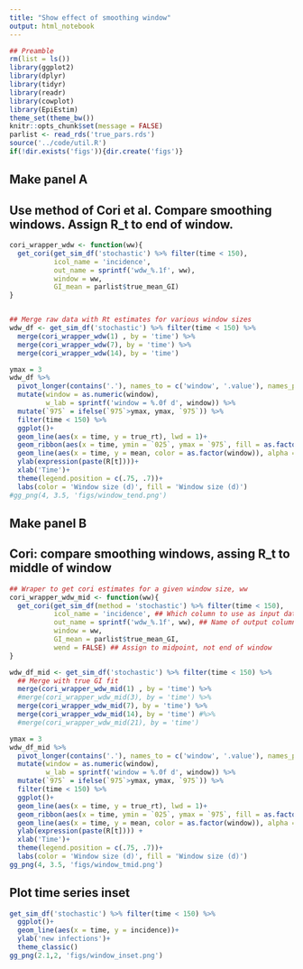 ```yaml
---
title: "Show effect of smoothing window"
output: html_notebook
---
```



```r
## Preamble
rm(list = ls())
library(ggplot2)
library(dplyr)
library(tidyr)
library(readr)
library(cowplot)
library(EpiEstim)
theme_set(theme_bw())
knitr::opts_chunk$set(message = FALSE)
parlist <- read_rds('true_pars.rds')
source('../code/util.R')
if(!dir.exists('figs')){dir.create('figs')}
```


## Make panel A
## Use method of Cori et al. Compare smoothing windows. Assign R_t to end of window.

```r
cori_wrapper_wdw <- function(ww){
  get_cori(get_sim_df('stochastic') %>% filter(time < 150), 
           icol_name = 'incidence',
           out_name = sprintf('wdw_%.1f', ww),
           window = ww, 
           GI_mean = parlist$true_mean_GI)
}


## Merge raw data with Rt estimates for various window sizes
wdw_df <- get_sim_df('stochastic') %>% filter(time < 150) %>%
  merge(cori_wrapper_wdw(1) , by = 'time') %>%
  merge(cori_wrapper_wdw(7), by = 'time') %>%
  merge(cori_wrapper_wdw(14), by = 'time')

```



```r
ymax = 3
wdw_df %>%
  pivot_longer(contains('.'), names_to = c('window', '.value'), names_pattern = 'wdw_(\\d\\d?\\.\\d)\\.(\\w+)') %>%
  mutate(window = as.numeric(window),
         w_lab = sprintf('window = %.0f d', window)) %>%
  mutate(`975` = ifelse(`975`>ymax, ymax, `975`)) %>%
  filter(time < 150) %>%
  ggplot()+
  geom_line(aes(x = time, y = true_rt), lwd = 1)+
  geom_ribbon(aes(x = time, ymin = `025`, ymax = `975`, fill = as.factor(window)), alpha = .3) +
  geom_line(aes(x = time, y = mean, color = as.factor(window)), alpha = .7)+
  ylab(expression(paste(R[t])))+
  xlab('Time')+
  theme(legend.position = c(.75, .7))+
  labs(color = 'Window size (d)', fill = 'Window size (d)')
#gg_png(4, 3.5, 'figs/window_tend.png')
```


## Make panel B
## Cori: compare smoothing windows, assing R_t to middle of window

```r
## Wraper to get cori estimates for a given window size, ww
cori_wrapper_wdw_mid <- function(ww){
  get_cori(get_sim_df(method = 'stochastic') %>% filter(time < 150), 
           icol_name = 'incidence', ## Which column to use as input data
           out_name = sprintf('wdw_%.1f', ww), ## Name of output column will be "wdw_GIZE"
           window = ww,
           GI_mean = parlist$true_mean_GI, 
           wend = FALSE) ## Assign to midpoint, not end of window
}

wdw_df_mid <- get_sim_df('stochastic') %>% filter(time < 150) %>%
  ## Merge with true GI fit
  merge(cori_wrapper_wdw_mid(1) , by = 'time') %>%
  #merge(cori_wrapper_wdw_mid(3), by = 'time') %>%
  merge(cori_wrapper_wdw_mid(7), by = 'time') %>%
  merge(cori_wrapper_wdw_mid(14), by = 'time') #%>%
  #merge(cori_wrapper_wdw_mid(21), by = 'time') 

```



```r
ymax = 3
wdw_df_mid %>%
  pivot_longer(contains('.'), names_to = c('window', '.value'), names_pattern = 'wdw_(\\d\\d?\\.\\d)\\.(\\w+)') %>%
  mutate(window = as.numeric(window),
         w_lab = sprintf('window = %.0f d', window)) %>%
  mutate(`975` = ifelse(`975`>ymax, ymax, `975`)) %>%
  filter(time < 150) %>%
  ggplot()+
  geom_line(aes(x = time, y = true_rt), lwd = 1)+
  geom_ribbon(aes(x = time, ymin = `025`, ymax = `975`, fill = as.factor(window)), alpha = .3) +
  geom_line(aes(x = time, y = mean, color = as.factor(window)), alpha = .7)+
  ylab(expression(paste(R[t]))) +
  xlab('Time')+
  theme(legend.position = c(.75, .7))+
  labs(color = 'Window size (d)', fill = 'Window size (d)')
gg_png(4, 3.5, 'figs/window_tmid.png')
```

## Plot time series inset
```r
get_sim_df('stochastic') %>% filter(time < 150) %>%
  ggplot()+
  geom_line(aes(x = time, y = incidence))+
  ylab('new infections')+
  theme_classic()
gg_png(2.1,2, 'figs/window_inset.png')
```

